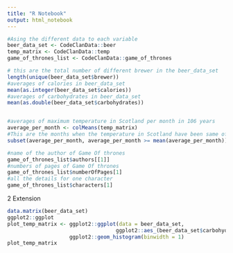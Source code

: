 ```yaml
---
title: "R Notebook"
output: html_notebook
---
```


```r
#Asing the different data to each variable
beer_data_set <- CodeClanData::beer
temp_matrix <- CodeClanData::temp
game_of_thrones_list <- CodeClanData::game_of_thrones

# this are the total number of different brewer in the beer_data_set
length(unique(beer_data_set$brewer))
#averages of calories in beer_data_set
mean(as.integer(beer_data_set$calories))
#averages of carbohydrates in beer_data_set
mean(as.double(beer_data_set$carbohydrates))


#averages of maximum temperature in Scotland per month in 106 years
average_per_month <- colMeans(temp_matrix)
#This are the months when the temperature in Scotland have been same of higher to the average
subset(average_per_month, average_per_month >= mean(average_per_month))

#name of the author of Game Of thrones
game_of_thrones_list$authors[[1]]
#numbers of pages of Game Of thrones
game_of_thrones_list$numberOfPages[1]
#all the details for one character
game_of_thrones_list$characters[1]

```
2 Extension
```r
data.matrix(beer_data_set) 
ggplot2::ggplot
plot_temp_matrix <- ggplot2::ggplot(data = beer_data_set,
                                   ggplot2::aes_(beer_data_set$carbohydrates))+
                    ggplot2::geom_histogram(binwidth = 1)
plot_temp_matrix

```






